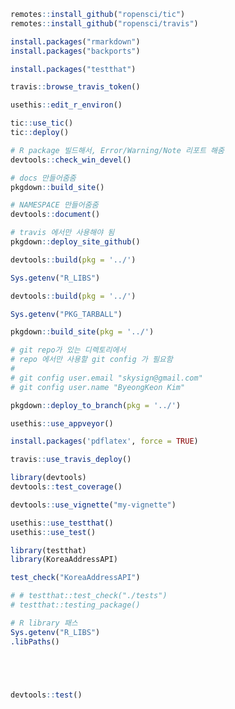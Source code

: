 ``` r
remotes::install_github("ropensci/tic")
remotes::install_github("ropensci/travis")

install.packages("rmarkdown")
install.packages("backports")

install.packages("testthat") 
```

``` r
travis::browse_travis_token()
```

``` r
usethis::edit_r_environ()
```
``` r
tic::use_tic()
tic::deploy()
```

``` r
# R package 빌드해서, Error/Warning/Note 리포트 해줌
devtools::check_win_devel()
```

``` r
# docs 만들어줌줌
pkgdown::build_site()
```

``` r
# NAMESPACE 만들어줌줌
devtools::document()
```

``` r
# travis 에서만 사용해야 됨
pkgdown::deploy_site_github()
```

``` r
devtools::build(pkg = '../')

Sys.getenv("R_LIBS")
```

``` r
devtools::build(pkg = '../')

Sys.getenv("PKG_TARBALL")
```

``` r
pkgdown::build_site(pkg = '../')

# git repo가 있는 디렉토리에서
# repo 에서만 사용할 git config 가 필요함
#
# git config user.email "skysign@gmail.com"
# git config user.name "ByeongKeon Kim"

pkgdown::deploy_to_branch(pkg = '../')
```

``` r
usethis::use_appveyor()
```

``` r
install.packages('pdflatex', force = TRUE)
```


``` r
travis::use_travis_deploy()
```

``` r
library(devtools)
devtools::test_coverage()
```

``` r
devtools::use_vignette("my-vignette")
```

``` r
usethis::use_testthat()
usethis::use_test()
```

``` r
library(testthat)
library(KoreaAddressAPI)

test_check("KoreaAddressAPI")

# # testthat::test_check("./tests")
# testthat::testing_package()
```

``` r
# R library 패스
Sys.getenv("R_LIBS")
.libPaths()
```

``` r

```

``` r

```

``` r

```

``` r

```

``` r
devtools::test()
```
